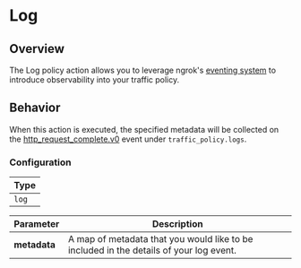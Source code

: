 # Log

## Overview

The Log policy action allows you to leverage ngrok's [eventing system](/obs) to introduce observability into your traffic policy.


## Behavior

When this action is executed, the specified metadata will be collected on the [http_request_complete.v0](/obs/reference/#tcp_request_completev0) event
under `traffic_policy.logs`.

### Configuration

| Type  |
| ----- |
| `log` |

| Parameter    | Description                                                                            |
| ------------ | -------------------------------------------------------------------------------------- |
| **metadata** | A map of metadata that you would like to be included in the details of your log event. |
